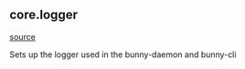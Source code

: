 ## core.logger
[source](https://github.com/Health-Informatics-UoN/hutch-bunny/tree/main/app/bunny/core/logger.py)

Sets up the logger used in the bunny-daemon and bunny-cli
